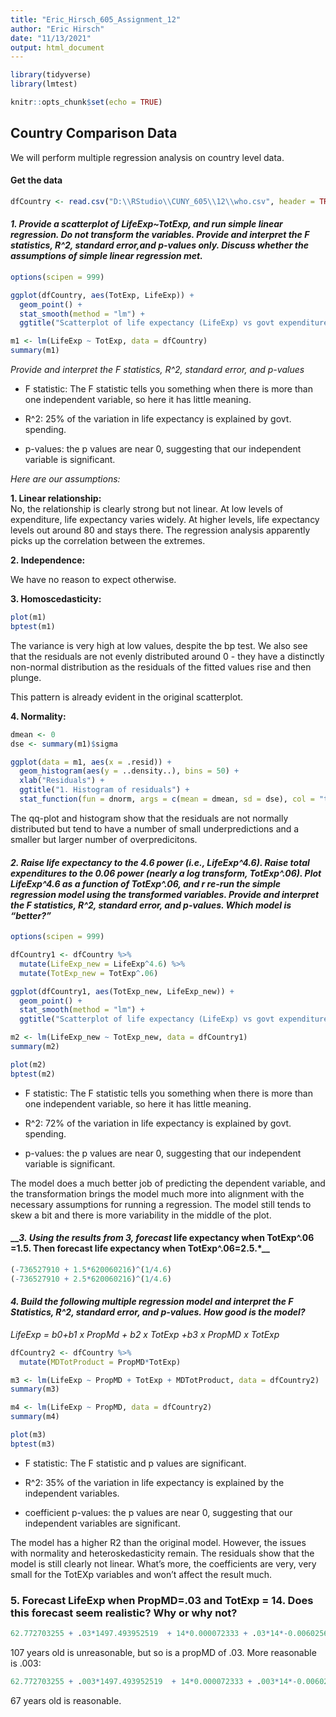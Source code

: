 ```yaml
---
title: "Eric_Hirsch_605_Assignment_12"
author: "Eric Hirsch"
date: "11/13/2021"
output: html_document
---
```


```r
library(tidyverse)
library(lmtest)
```

```r
knitr::opts_chunk$set(echo = TRUE)
```
## Country Comparison Data

We will perform multiple regression analysis on country level data.

#### Get the data
```r

dfCountry <- read.csv("D:\\RStudio\\CUNY_605\\12\\who.csv", header = TRUE)

```

#### __*1. Provide a scatterplot of LifeExp~TotExp, and run simple linear regression. Do not transform the variables. Provide and interpret the F statistics, R^2, standard error,and p-values only. Discuss whether the assumptions of simple linear regression met.*__

```r
options(scipen = 999)

ggplot(dfCountry, aes(TotExp, LifeExp)) +
  geom_point() +
  stat_smooth(method = "lm") +
  ggtitle("Scatterplot of life expectancy (LifeExp) vs govt expenditures (TotExp)")

m1 <- lm(LifeExp ~ TotExp, data = dfCountry)
summary(m1)

```

*Provide and interpret the F statistics, R^2, standard error, and p-values*

- F statistic: The F statistic tells you something when there is more than one independent variable, so here it has little meaning.

- R^2: 25% of the variation in life expectancy is explained by govt. spending.

- p-values: the p values are near 0, suggesting that our independent variable is significant.
\

*Here are our assumptions:*

__1. Linear relationship:__
\
No, the relationship is clearly strong but not linear.  At low levels of expenditure, life expectancy varies widely.  At higher levels, life expectancy levels out around 80 and stays there. The regression analysis apparently picks up the correlation between the extremes.

__2. Independence:__ 
\

We have no reason to expect otherwise.

__3. Homoscedasticity:__


```r
plot(m1)
bptest(m1)
```
The variance is very high at low values, despite the bp test. We also see that the residuals are not evenly distributed around 0 - they have a distinctly non-normal distribution as the residuals of the fitted values rise and then plunge.

This pattern is already evident in the original scatterplot.  

__4. Normality:__

```r
dmean <- 0
dse <- summary(m1)$sigma  

ggplot(data = m1, aes(x = .resid)) +
  geom_histogram(aes(y = ..density..), bins = 50) +
  xlab("Residuals") +
  ggtitle("1. Histogram of residuals") +
  stat_function(fun = dnorm, args = c(mean = dmean, sd = dse), col = "tomato")


```

The qq-plot and histogram show that the residuals are not normally distributed but tend to have a number of small underpredictions and a smaller but larger number of overpredicitons.


#### __*2. Raise life expectancy to the 4.6 power (i.e., LifeExp^4.6). Raise total expenditures to the 0.06 power (nearly a log transform, TotExp^.06). Plot LifeExp^4.6 as a function of TotExp^.06, and r re-run the simple regression model using the transformed variables. Provide and interpret the F statistics, R^2, standard error, and p-values. Which model is "better?"*__

```r

options(scipen = 999)

dfCountry1 <- dfCountry %>%
  mutate(LifeExp_new = LifeExp^4.6) %>%
  mutate(TotExp_new = TotExp^.06)

ggplot(dfCountry1, aes(TotExp_new, LifeExp_new)) +
  geom_point() +
  stat_smooth(method = "lm") +
  ggtitle("Scatterplot of life expectancy (LifeExp) vs govt expenditures (TotExp)")

m2 <- lm(LifeExp_new ~ TotExp_new, data = dfCountry1)
summary(m2)

```

```r

plot(m2)
bptest(m2)

```


- F statistic: The F statistic tells you something when there is more than one independent variable, so here it has little meaning.

- R^2: 72% of the variation in life expectancy is explained by govt. spending.

- p-values: the p values are near 0, suggesting that our independent variable is significant.

The model does a much better job of predicting the dependent variable, and the transformation brings the model much more into alignment with the necessary assumptions for running a regression. The model still tends to skew a bit and there is more variability in the middle of the plot.

#### __*3. Using the results from 3, forecast* life expectancy when TotExp^.06 =1.5. Then forecast life expectancy when TotExp^.06=2.5.*__

```r

(-736527910 + 1.5*620060216)^(1/4.6)
(-736527910 + 2.5*620060216)^(1/4.6)

```
#### __*4.  Build the following multiple regression model and interpret the F Statistics, R^2, standard error, and p-values. How good is the model?*__

*LifeExp = b0+b1 x PropMd + b2 x TotExp +b3 x PropMD x TotExp*

```r
dfCountry2 <- dfCountry %>%
  mutate(MDTotProduct = PropMD*TotExp)

m3 <- lm(LifeExp ~ PropMD + TotExp + MDTotProduct, data = dfCountry2)
summary(m3)
```
```r

m4 <- lm(LifeExp ~ PropMD, data = dfCountry2)
summary(m4)

plot(m3)
bptest(m3)
```

- F statistic: The F statistic and p values are significant.

- R^2: 35% of the variation in life expectancy is explained by the independent variables.

- coefficient p-values: the p values are near 0, suggesting that our independent variables are significant.

The model has a higher R2 than the original model. However, the issues with normality and heteroskedasticity remain. The residuals show that the model is still clearly not linear. 
What's more, the coefficients are very, very small for the TotEXp variables and won't affect the result much.

### 5.  Forecast LifeExp when PropMD=.03 and TotExp = 14. Does this forecast seem realistic? Why or why not?

```r

62.772703255 + .03*1497.493952519  + 14*0.000072333 + .03*14*-0.006025686
```

107 years old is unreasonable, but so is a propMD of .03.  More reasonable is .003:

```r

62.772703255 + .003*1497.493952519  + 14*0.000072333 + .003*14*-0.006025686
```
67 years old is reasonable.  
